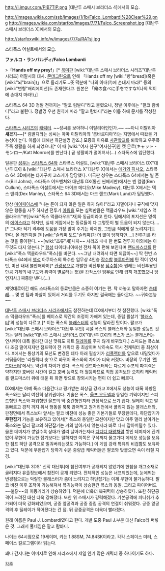 http://i.imgur.com/PIB7TlP.png
[대난투 스매시 브라더스 4]에서의 모습.

http://images.wikia.com/ssb/images/1/1b/Falco_Lombardi%28Clear%29.png
http://images.wikia.com/starfox/images/7/71/Falco_Screenshot.jpg
[대난투 스매시 브라더스 X]에서의 모습.

http://starfoxwiki.info/w/images/7/7a/RATsj.jpg

스타폭스 어설트에서의 모습. 

'''ファルコ・ランバルディ/Falco Lombardi'''

>「'''Hands off my prey!'''」[* [[북미판]] [wiki:"대난투 스매시 브라더스 시리즈"대난투 시리즈] 어필시의 대사. [[몬데그린]]으로 인해 「Hands off my [wiki:"빵"bread](혹은 [wiki:"뇌"brain])」으로 들리기도…뜻 덕분에 "나의 아내(?)에 손대지 마라!" 등의 [wiki:"변형"배리에이션]도 존재한다고. 원본은 「俺の食べに手をですな!(나의 먹이에 손대지 마라!)」] 

스타폭스 64 3D 정발 전까지는 "팔코 럼발디"라고 불렸으나, 정발 이후에는 "팔코 람바디"라고 불린다. 정발명 우선 원칙에 따라 "팔코 람바디"라는 이름 하에 문서를 작성한다.

[[스타폭스 시리즈]]의 [[캐릭터]]. ~~성씨를 보아하니 이탈리아인인가.~~ ~~아니 이탈리아 '''새'''겠지~~[* 럼발디라는 성씨는 아마 이탈리아의 '롬바르디아'라는 지명에서 따왔을 가능성이 높다. 이름에 대해선 하단설명 참조.]
모종의 이유로 [[사관학교]]를 퇴학하고 우주폭주족 생활을 하게 되었으나[* 이 때 [wiki:"여자 친구"여자친구]인 캣 몬로(キャット・モンロー/Katt Monroe)를 만난다.] 곧 생활비가 떨어져서(…) 스타폭스에 입단했다.

일본판 [[성우]]는 [[스타폭스 64]]와 스타폭스 어설트, [wiki:"대난투 스매시 브라더스 DX"대난투 DX] & [wiki:"대난투 스매시 브라더스 X"대난투 X]에서는 [[에가와 히사오]], 스타폭스 64 3D에서는 타카구치 코스케가 담당했다.
미국판 성우는 스타폭스 64에서는 빌 존스(Bill Johns), 스타폭스 어드벤처와 대난투 DX(통신 씬에서만)에서는 벤 컬럼(Ben Cullum), 스타폭스 어설트에서는 마이크 메디오(Mike Madeoy), 대난투 X에서는 덱스 맨리(Dex Manley), 스타폭스 64 3D에서는 마크 랜드(Mark Lund)가 담당했다.

항상 [[마이페이스]]에 "나는 돈이 되지 않은 일은 하지 않아!"라고 지껄이거나 규칙에 맞지 않은 행동을 자주 하지만 전투기 [[아윙]]을 모는 실력만큼은 맥클라우드 [wiki:"제임스 맥클라우드"부][wiki:"폭스 맥클라우드"자]와 동급이라고 한다. 팀에서의 포지션은 명색의 [[에이스]]라고 하지만, 실제 게임에서는 동료들이 다 그렇듯이 별 도움이 되지 않는다….[* 그나마 적기 격추에 도움을 가장 많이 주기는 하지만, 그만큼 적에게 잘 노려지기도 한다. 올 레인지일 땐 [wiki:"슬리피 토드"슬리피]가 더 많이 당하지만….]
전투기를 타는 것을 좋아한다. ~~[wiki:"조류"새]니까~~ 시리즈 내내 한 번도 전투기 이외에는 아무것도 타지 않는다.[* [[행성]] 타이타니아에선 전차 쪽이 편해 보인다며 [[랜드마스터]]를 탄 [wiki:"폭스 맥클라우드"폭스]를 비꼰다. ~~그냥 내려와서 타면 되잖아~~] 딱 한번 스타폭스 64에서 [[행성]] 아쿠아스의 특수한 임무상 4인승 [[잠수함]] [[블루마린]]에 탄 적이 있지만, 미션 내내 불안해하며[* [[관광]]용으로 개발한 비전투용 [[잠수함]](즉 원래는 비전투용인 만큼 기체의 내구도와 위력이 별로라는 뜻)을 갑작스런 임무로 인해 급히 개조했으니 당연지사.] 짜증만 낸다.(…)

제멋대로이긴 해도 스타폭스의 동료만큼은 소중히 여기는 편. 탁 까놓고 말하자면 [[츤데레]]….
몇 번 팀과 마찰이 있어서 거리를 두기도 하지만 결국에는 돌아온다. ~~귀화본능~~

[[대난투 스매시 브라더스 시리즈]]에서도 참전하는데 DX에서부터 첫 참전했다.
[wiki:"폭스 맥클라우드"폭스]를 베이스로 약간의 조정이 가해져 있는데, 중립 필살기 '[[블래스터]]'의 성능이 다르고,[* 이는 폭스의 [[블래스터]]의 성능이 달라진 탓이다. 팔코가 [wiki:"대난투 스매시 브라더스"대난투 무인] 시절 폭스의 블래스터와 동일한 성능인 것과는 달리 [wiki:"대난투 스매시 브라더스 DX"대난투 DX]의 폭스가 쓰는 블래스터는 연사력이 대폭 올라간 대신 맞춰도 히트 [[딜레이]]를 주지 않게 바뀌었다.] 스피드는 폭스보다 조금 떨어지지만 점프력이 전 캐릭터 중 최상이며 낙하속도 역시 전캐릭터 중 최상이다. X에서는 통상기의 모션도 변경된 데다 아래 필살기가 [[리플렉터]]를 앞으로 내밀었다가 거둬들이는 '리플렉터 슛'으로 바뀌어 폭스와의 차이가 더욱 커졌다. 비장의 무기인 '[[랜드마스터]]'에서도 약간의 차이가 있다. 폭스의 랜드마스터와는 다르게 주포의 파괴력은 약하지만 호버링 시간이 길고 호버 능력도 더 월등하므로 직접 공격보단 오히려 캐릭터를 랜드마스터 위에 태운 뒤 화면 밖으로 장외시키는 편이 더 쉽고 빠르다.

DX에서는 아예 폭스 다음간다고 평가받는 최상급 강캐고 X에서도 성능이 대폭 하향된 폭스와는 달리 여전히 상위권이다. 기술은 폭스, [[울프 오도넬]]과 동일한 기믹이지만 스피드형인 폭스와 파워형인 울프의 딱 중간형인지라 안정적으로 쓰기 쉽다. 딜레이 적고 발동빠르고 경직 까지 줘서 행동을 툭툭 끊어먹고 원거리전에서 꿇리지 않는 블래스터와, 판정면에서 폭스보다 앞서는 팔코 비젼에 성능 좋은 기본기들로 무장한데다, 하단잡기가 '''무한잡기''' 기능을 보유하고 있어서[* 폭스와 동일한 모션이지만 맞고 아주 멀리 날아가는 폭스와는 달리 팔코의 하단잡기는 거의 날아가지 않는지라 바로 다시 잡아버릴수 있다. 물론 데미지가 쌓일수록 상대가 멀리 날아가는지라 [[디디디 대왕]]처럼 쌓인 데미지에 관계없이 무한이 가능한 잡기보다는 덜하지만 이쪽은 구석까지 몰고가다 메테오 성능을 보유한 점프 하단 공격으로 떨궈버리는것도 가능하다.] 이 게임 강캐 특유의 비겁함도 보유하고 있다. 덕분에 무한잡기 당하기 쉬운 중량급 캐릭터들은 팔코와 맞붙으면 속이 터질 지경.

[wiki:"대난투 3DS" 신작 대난투]에 참전여부가 공개되지 않았기에 한참을 개그소재로 굴려지다 유출정보에서 참전이 공개 되었다. 전체적인 성능은 너프되었는데, 눈에띄는 변경점으로는 악랄한 블래스터가 좀더 느려지고 하단잡기는 이제 무한이 불가능하다. 팔코 비젼 이후 조작이 가능해져서 복귀능력이 상승한건 폭스와 동일. 그리고 파이어버드~~불닭~~의 이동거리가 상승하였다. 덕분에 더욱더 복귀력이 상승하였다. 또한 하단공격이 느려진 대신 더욱 강해졌다. 또한 위 스매시가 강력해졌다. 기본공격에 피니쉬가 추가되어 더욱 강화되었으며, 공중 앞공격과 공중 중립 공격의 연결이 쉬워졌다. 공중 앞공격의 후 딜레이가 적어졌다는 건 덤. 뒤 공중공격은 더욱더 빨라졌다. 

원래 이름은 Paul J. Lombardi였다고 한다. 개발 도중 Paul J.부분 대신 Falco라 써넣은 것. 그래서 풀네임은 팔코 람바디.

나이는 64시점으로 19세이며, 키는 1.88SM, 74.84SK이라고. 각각 스페이스 미터, 스페이스 킬로그램이라 읽는다. 

꽤나 간지나는 이미지로 인해 시리즈에서 제일 인기 많은 캐릭터 중 하나이기도 하다.

[[각주]]
